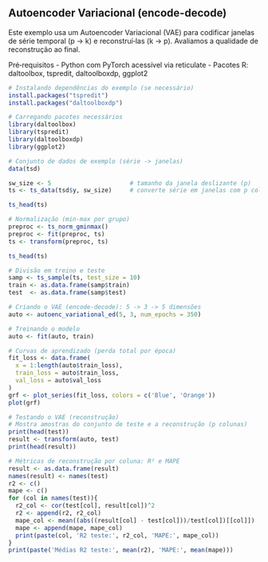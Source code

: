 ## Autoencoder Variacional (encode-decode)

Este exemplo usa um Autoencoder Variacional (VAE) para codificar janelas de série temporal (p -> k) e reconstruí‑las (k -> p). Avaliamos a qualidade de reconstrução ao final.

Pré‑requisitos
- Python com PyTorch acessível via reticulate
- Pacotes R: daltoolbox, tspredit, daltoolboxdp, ggplot2

```r
# Instalando dependências do exemplo (se necessário)
install.packages("tspredit")
install.packages("daltoolboxdp")
```

```r
# Carregando pacotes necessários
library(daltoolbox)
library(tspredit)
library(daltoolboxdp)
library(ggplot2)
```

```r
# Conjunto de dados de exemplo (série -> janelas)
data(tsd)

sw_size <- 5                      # tamanho da janela deslizante (p)
ts <- ts_data(tsd$y, sw_size)     # converte série em janelas com p colunas

ts_head(ts)
```

```r
# Normalização (min-max por grupo)
preproc <- ts_norm_gminmax()
preproc <- fit(preproc, ts)
ts <- transform(preproc, ts)

ts_head(ts)
```

```r
# Divisão em treino e teste
samp <- ts_sample(ts, test_size = 10)
train <- as.data.frame(samp$train)
test  <- as.data.frame(samp$test)
```

```r
# Criando o VAE (encode-decode): 5 -> 3 -> 5 dimensões
auto <- autoenc_variational_ed(5, 3, num_epochs = 350)

# Treinando o modelo
auto <- fit(auto, train)
```

```r
# Curvas de aprendizado (perda total por época)
fit_loss <- data.frame(
  x = 1:length(auto$train_loss),
  train_loss = auto$train_loss,
  val_loss = auto$val_loss
)
grf <- plot_series(fit_loss, colors = c('Blue', 'Orange'))
plot(grf)
```

```r
# Testando o VAE (reconstrução)
# Mostra amostras do conjunto de teste e a reconstrução (p colunas)
print(head(test))
result <- transform(auto, test)
print(head(result))
```

```r
# Métricas de reconstrução por coluna: R² e MAPE
result <- as.data.frame(result)
names(result) <- names(test)
r2 <- c()
mape <- c()
for (col in names(test)){
  r2_col <- cor(test[col], result[col])^2
  r2 <- append(r2, r2_col)
  mape_col <- mean((abs((result[col] - test[col]))/test[col])[[col]])
  mape <- append(mape, mape_col)
  print(paste(col, 'R2 teste:', r2_col, 'MAPE:', mape_col))
}
print(paste('Médias R2 teste:', mean(r2), 'MAPE:', mean(mape)))
```

